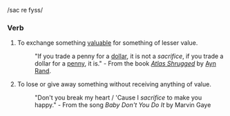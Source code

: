 /sac re fyss/

===Verb===
#To exchange something [[valuable]] for something of lesser value.
#:"If you trade a penny for a [[dollar]], it is not a ''sacrifice'', if you trade a dollar for a [[penny]], it is." - From the book ''[[Atlas Shrugged]]'' by [[Ayn Rand]].
#To lose or give away something without receiving anything of value.
#:"Don't you break my heart / 'Cause I ''sacrifice'' to make you happy." - From the song ''Baby Don't You Do It'' by Marvin Gaye